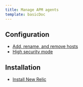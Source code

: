 ```yaml
---
title: Manage APM agents
template: basicDoc
---
```


## Configuration

* [Add, rename, and remove hosts](/docs/agents/manage-apm-agents/configuration/add-rename-remove-hosts)
* [High security mode](/docs/agents/manage-apm-agents/configuration/high-security-mode)

## Installation

* [Install New Relic](/docs/agents/manage-apm-agents/installation/install-agent)
